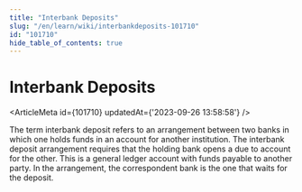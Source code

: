 ```yaml
---
title: "Interbank Deposits"
slug: "/en/learn/wiki/interbankdeposits-101710"
id: "101710"
hide_table_of_contents: true
---
```



# Interbank Deposits

<ArticleMeta id={101710} updatedAt={'2023-09-26 13:58:58'} />
<div className='border-solid border-b border-t-0 my-4 border-[var(--ifm-color-gray-300)]' />

The term interbank deposit refers to an arrangement between two banks in which one holds funds in an account for another institution. The interbank deposit arrangement requires that the holding bank opens a due to account for the other. This is a general ledger account with funds payable to another party. In the arrangement, the correspondent bank is the one that waits for the deposit.
